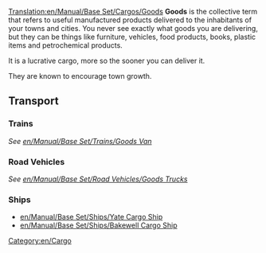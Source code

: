 [[Translation:en/Manual/Base Set/Cargos/Goods]]
{{en/Manual/Base Set/Cargos/Cargo|
name=Goods|
image=en/Manual/Base Set/Cargos/Goods.png|
produced=[[en/Manual/Base Set/Industries/Factory]], [[en/Manual/Base Set/Industries/Oil Refinery]], [[en/Manual/Base Set/Industries/Sawmill]], [[en/Manual/Base Set/Industries/Printing Works]]|
accepted=[[en/Manual/Towns]]
}}
'''Goods''' is the collective term that refers to useful manufactured products delivered to the inhabitants of your towns and cities.  You never see exactly what goods you are delivering, but they can be things like furniture, vehicles, food products, books, plastic items and petrochemical products.

It is a lucrative cargo, more so the sooner you can deliver it.

They are known to encourage town growth.

==Transport==
===Trains===
''See [[en/Manual/Base Set/Trains/Goods Van]]''

===Road Vehicles===
''See [[en/Manual/Base Set/Road Vehicles/Goods Trucks]]''

===Ships===
*[[en/Manual/Base Set/Ships/Yate Cargo Ship]]
*[[en/Manual/Base Set/Ships/Bakewell Cargo Ship]]

[[Category:en/Cargo]]
